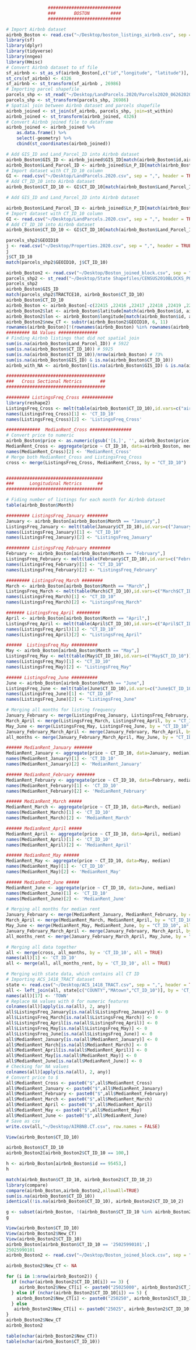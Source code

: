 

```r
                ############################
                ###       BOSTON        ####
                ############################

# Import Airbnb dataset
airbnb_Boston <- read.csv("~/Desktop/boston_listings_airbnb.csv", sep = ",", header = TRUE, stringsAsFactors=FALSE)
library(sf)
library(dplyr)
library(tidyverse)
library(nngeo)
library(Hmisc)
# Convert Airbnb dataset to sf file
sf_airbnb <- st_as_sf(airbnb_Boston[,c("id","longitude", "latitude")], coords = c("longitude", "latitude"), crs = 4326)
st_crs(sf_airbnb) <- 4326
sf_airbnb <- st_transform(sf_airbnb , 26986)
# Importing parcel shapefile
parcels_shp <- st_read("~/Desktop/LandParcels.2020/Parcels2020_06262020.shp")
parcels_shp <- st_transform(parcels_shp, 26986)
# Spatial join between Airbnb dataset and parcels shapefile
airbnb_joined <- st_join(sf_airbnb, parcels_shp, join=st_within)
airbnb_joined <- st_transform(airbnb_joined, 4326)
# Convert Airbnb joined file to dataframe
airbnb_joined <- airbnb_joined %>%
	as.data.frame() %>%
	select(-geometry) %>%
	cbind(st_coordinates(airbnb_joined))

# Add GIS_ID and Land_Parcel_ID into Airbnb dataset
airbnb_Boston$GIS_ID <- airbnb_joined$GIS_ID[match(airbnb_Boston$id,airbnb_joined$id)]
airbnb_Boston$Land_Parcel_ID <- airbnb_joined$Ln_P_ID[match(airbnb_Boston$id,airbnb_joined$id)]
# Import dataset with CT_ID_10 column
GI <- read.csv("~/Desktop/LandParcels.2020.csv", sep = ",", header = TRUE, stringsAsFactors=FALSE)
# Add CT_ID_10 into Airbnb dataset
airbnb_Boston$CT_ID_10 <- GI$CT_ID_10[match(airbnb_Boston$Land_Parcel_ID,GI$Land_Parcel_ID)]

# Add GIS_ID and Land_Parcel_ID into Airbnb dataset

airbnb_Boston$Land_Parcel_ID <- airbnb_joined$Ln_P_ID[match(airbnb_Boston$id,airbnb_joined$id)]
# Import dataset with CT_ID_10 column
GI <- read.csv("~/Desktop/LandParcels.2020.csv", sep = ",", header = TRUE, stringsAsFactors=FALSE)
# Add CT_ID_10 into Airbnb dataset
airbnb_Boston$CT_ID_10 <- GI$CT_ID_10[match(airbnb_Boston$Land_Parcel_ID,GI$Land_Parcel_ID)]

parcels_shp2$GEOID10
j <- read.csv("~/Desktop/Properties.2020.csv", sep = ",", header = TRUE, stringsAsFactors=FALSE)
j
j$CT_ID_10
match(parcels_shp2$GEOID10, j$CT_ID_10)

airbnb_Boston2 <- read.csv("~/Desktop/Boston_joined_block.csv", sep = ",", header = TRUE, stringsAsFactors=FALSE)
parcels_shp2 <- st_read("~/Desktop/State Shapefiles/CENSUS2010BLOCKS_POLY.shp")
parcels_shp2
airbnb_Boston$GIS_ID
match(parcels_shp2$TRACTCE10, airbnb_Boston$CT_ID_10)
airbnb_Boston$CT_ID_10
airbnb_Boston <- airbnb_Boston[-c(22415 ,22416 ,22417 ,22418 ,22419 ,22420,22421),]
airbnb_Boston2$lat <- airbnb_Boston$latitude[match(airbnb_Boston$id, airbnb_Boston2$id)]
airbnb_Boston2$lon <- airbnb_Boston$longitude[match(airbnb_Boston$id, airbnb_Boston2$id)]
airbnb_Boston2$new_CT <- substr(airbnb_Boston2$GEOID10, 6, 11)
rownames(airbnb_Boston)[!(rownames(airbnb_Boston) %in% rownames(airbnb_Boston2))]
######### NA Values ###############
# Finding Airbnb listings that did not spatial join
sum(is.na(airbnb_Boston$Land_Parcel_ID)) # 5922
sum(is.na(airbnb_Boston$CT_ID_10)) # 5925
sum(is.na(airbnb_Boston$CT_ID_10))/nrow(airbnb_Boston) # 73%
sum(is.na(airbnb_Boston$GIS_ID) & is.na(airbnb_Boston$CT_ID_10))
airbnb_with_NA <- airbnb_Boston[(is.na(airbnb_Boston$GIS_ID) & is.na(airbnb_Boston$CT_ID_10)),]

######################################
###   Cross Sectional Metrics       ##
######################################

######### ListingsFreq_Cross ############
library(reshape2)
ListingsFreq_Cross <- melt(table(airbnb_Boston$CT_ID_10),id.vars=c("airbnb_Boston$CT_ID_10"))
names(ListingsFreq_Cross)[1] <- 'CT_ID_10'
names(ListingsFreq_Cross)[2] <- 'ListingsFreq_Cross'

#############  MedianRent_Cross ################
# Convert price to numeric
airbnb_Boston$price <- as.numeric(gsub('[$,]', '', airbnb_Boston$price))
MedianRent_Cross <- aggregate(price ~ CT_ID_10, data=airbnb_Boston, median)
names(MedianRent_Cross)[2] <- 'MedianRent_Cross'
# Merge both MedianRent_Cross and ListingsFreq_Cross 
cross <- merge(ListingsFreq_Cross, MedianRent_Cross, by = "CT_ID_10")


#####################################
###      Longitudinal Metrics      ##
#####################################

# Fiding number of listings for each month for Airbnb dataset
table(airbnb_Boston$Month)

######### ListingsFreq_January ########
January <- airbnb_Boston[airbnb_Boston$Month == "January",]
ListingsFreq_January <- melt(table(January$CT_ID_10),id.vars=c("January$CT_ID_10"))
names(ListingsFreq_January)[1] <- "CT_ID_10"
names(ListingsFreq_January)[2] <- "ListingsFreq_January"

######### ListingsFreq_February ########
February <- airbnb_Boston[airbnb_Boston$Month == "February",]
ListingsFreq_February <- melt(table(February$CT_ID_10),id.vars=c("February$CT_ID_10"))
names(ListingsFreq_February)[1] <- "CT_ID_10"
names(ListingsFreq_February)[2] <- "ListingsFreq_February"

######### ListingsFreq_March ########
March <- airbnb_Boston[airbnb_Boston$Month == "March",]
ListingsFreq_March <- melt(table(March$CT_ID_10),id.vars=c("March$CT_ID_10"))
names(ListingsFreq_March)[1] <- "CT_ID_10"
names(ListingsFreq_March)[2] <- "ListingsFreq_March"

#######	ListingsFreq_April #########
April <- airbnb_Boston[airbnb_Boston$Month == "April",]
ListingsFreq_April <- melt(table(April$CT_ID_10),id.vars=c("April$CT_ID_10"))
names(ListingsFreq_April)[1] <- "CT_ID_10"
names(ListingsFreq_April)[2] <- "ListingsFreq_April"

######	ListingsFreq_May ##########
May <- airbnb_Boston[airbnb_Boston$Month == "May",]
ListingsFreq_May <- melt(table(May$CT_ID_10),id.vars=c("May$CT_ID_10"))
names(ListingsFreq_May)[1] <- "CT_ID_10"
names(ListingsFreq_May)[2] <- "ListingsFreq_May"

###### ListingsFreq_June ##########
June <- airbnb_Boston[airbnb_Boston$Month == "June",]
ListingsFreq_June <- melt(table(June$CT_ID_10),id.vars=c("June$CT_ID_10"))
names(ListingsFreq_June)[1] <- "CT_ID_10"
names(ListingsFreq_June)[2] <- "ListingsFreq_June"

# Merging all months for listing frequency
January_February <- merge(ListingsFreq_January, ListingsFreq_February, by = "CT_ID_10", all = TRUE)
March_April <- merge(ListingsFreq_March, ListingsFreq_April, by = "CT_ID_10", all = TRUE)
May_June <- merge(ListingsFreq_May, ListingsFreq_June, by = "CT_ID_10", all = TRUE)
January_February_March_April <- merge(January_February, March_April, by = "CT_ID_10", all = TRUE)
all_months <- merge(January_February_March_April, May_June, by = "CT_ID_10", all = TRUE)

###### MedianRent_January #######
MedianRent_January <- aggregate(price ~ CT_ID_10, data=January, median)
names(MedianRent_January)[1] <- 'CT_ID_10'
names(MedianRent_January)[2] <- 'MedianRent_January'

###### MedianRent_February #######
MedianRent_February <- aggregate(price ~ CT_ID_10, data=February, median)
names(MedianRent_February)[1] <- 'CT_ID_10'
names(MedianRent_February)[2] <- 'MedianRent_February'

###### MedianRent_March #####
MedianRent_March <- aggregate(price ~ CT_ID_10, data=March, median)
names(MedianRent_March)[1] <- 'CT_ID_10'
names(MedianRent_March)[2] <- 'MedianRent_March'

###### MedianRent_April #####
MedianRent_April <- aggregate(price ~ CT_ID_10, data=April, median)
names(MedianRent_April)[1] <- 'CT_ID_10'
names(MedianRent_April)[2] <- 'MedianRent_April'

###### MedianRent_May ######
MedianRent_May <- aggregate(price ~ CT_ID_10, data=May, median)
names(MedianRent_May)[1] <- 'CT_ID_10'
names(MedianRent_May)[2] <- 'MedianRent_May'

###### MedianRent_June #####
MedianRent_June <- aggregate(price ~ CT_ID_10, data=June, median)
names(MedianRent_June)[1] <- 'CT_ID_10'
names(MedianRent_June)[2] <- 'MedianRent_June'

# Merging all months for median rent
January_February <- merge(MedianRent_January, MedianRent_February, by = "CT_ID_10", all = TRUE)
March_April <- merge(MedianRent_March, MedianRent_April, by = "CT_ID_10", all = TRUE)
May_June <- merge(MedianRent_May, MedianRent_June, by = "CT_ID_10", all = TRUE)
January_February_March_April <- merge(January_February, March_April, by = "CT_ID_10", all = TRUE)
all_months_rent <- merge(January_February_March_April, May_June, by = "CT_ID_10", all = TRUE)

# Merging all data together
all <- merge(cross, all_months, by = 'CT_ID_10', all = TRUE)
names(all)[1] <- 'CT_ID_10'
all <- merge(all, all_months_rent, by = 'CT_ID_10', all = TRUE)

# Merging with state data, which contains all CT ID
# Importing ACS_1418_TRACT dataset
state <- read.csv("~/Desktop/ACS_1418_TRACT.csv", sep = ",", header = TRUE, stringsAsFactors=FALSE)
all <- left_join(all, state[c("COUNTY","MAtown","CT_ID_10")], by = 'CT_ID_10')
names(all)[17] <- 'TOWN'
# Replace NA values with 0 for numeric features
colnames(all)[apply(is.na(all), 2, any)] 
all$ListingsFreq_January[is.na(all$ListingsFreq_January)] <- 0
all$ListingsFreq_March[is.na(all$ListingsFreq_March)] <- 0
all$ListingsFreq_April[is.na(all$ListingsFreq_April)] <- 0
all$ListingsFreq_May[is.na(all$ListingsFreq_May)] <- 0
all$ListingsFreq_June[is.na(all$ListingsFreq_June)] <- 0
all$MedianRent_January[is.na(all$MedianRent_January)] <- 0
all$MedianRent_March[is.na(all$MedianRent_March)] <- 0
all$MedianRent_April[is.na(all$MedianRent_April)] <- 0
all$MedianRent_May[is.na(all$MedianRent_May)] <- 0
all$MedianRent_June[is.na(all$MedianRent_June)] <- 0
# Checking for NA values
colnames(all)[apply(is.na(all), 2, any)]
# Convert price to $
all$MedianRent_Cross <- paste0("$",all$MedianRent_Cross)
all$MedianRent_January <- paste0("$",all$MedianRent_January)
all$MedianRent_February <- paste0("$",all$MedianRent_February)
all$MedianRent_March <- paste0("$",all$MedianRent_March)
all$MedianRent_April <- paste0("$",all$MedianRent_April)
all$MedianRent_May <- paste0("$",all$MedianRent_May)
all$MedianRent_June <- paste0("$",all$MedianRent_June)
# Save as csv
write.csv(all,"~/Desktop/AIRBNB.CT.csv", row.names = FALSE)

View(airbnb_Boston$CT_ID_10)
```
```r
airbnb_Boston$CT_ID_10
airbnb_Boston2[airbnb_Boston2$CT_ID_10 == 100,]
```

```r
h <- airbnb_Boston[airbnb_Boston$id == 95453,]
h
```

```r

match(airbnb_Boston$CT_ID_10, airbnb_Boston2$CT_ID_10_2)
library(compare)
compare(airbnb_Boston,airbnb_Boston2,allowAll=TRUE)
sum(is.na(airbnb_Boston$CT_ID_10))
identical(!is.na(airbnb_Boston$CT_ID_10), airbnb_Boston2$CT_ID_10_2)


```
```r
g <- subset(airbnb_Boston, !(airbnb_Boston$CT_ID_10 %in% airbnb_Boston2$New_CT))
g

```

```r
View(airbnb_Boston$CT_ID_10)
View(airbnb_Boston2$New_CT)
View(airbnb_Boston2$CT_ID_10)
airbnb_Boston[airbnb_Boston$CT_ID_10 == '25025990101',]
25025990101
airbnb_Boston2 <- read.csv("~/Desktop/Boston_joined_block.csv", sep = ",", header = TRUE, stringsAsFactors=FALSE)

airbnb_Boston2$New_CT <- NA

for (i in 1:nrow(airbnb_Boston2)) {
  if (nchar(airbnb_Boston2$CT_ID_10[i]) == 3) {
     airbnb_Boston2$New_CT[i] <- paste0("25025000", airbnb_Boston2$CT_ID_10[i])
  } else if (nchar(airbnb_Boston2$CT_ID_10[i]) == 5) {
    airbnb_Boston2$New_CT[i] <- paste0("250250", airbnb_Boston2$CT_ID_10[i])
  } else 
   airbnb_Boston2$New_CT[i] <- paste0("25025", airbnb_Boston2$CT_ID_10[i])
}
airbnb_Boston2$New_CT
airbnb_Boston2

table(nchar(airbnb_Boston2$New_CT))
table(nchar(airbnb_Boston$CT_ID_10))
```
















